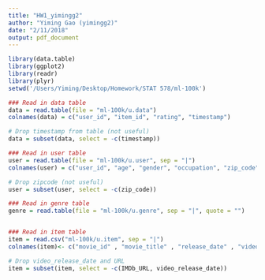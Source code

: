 ```yaml
---
title: "HW1_yimingg2"
author: "Yiming Gao (yimingg2)"
date: "2/11/2018"
output: pdf_document
---
```


```r
library(data.table)
library(ggplot2)
library(readr)
library(plyr)
setwd('/Users/Yiming/Desktop/Homework/STAT 578/ml-100k')
```

```r
### Read in data table
data = read.table(file = "ml-100k/u.data")
colnames(data) = c("user_id", "item_id", "rating", "timestamp")

# Drop timestamp from table (not useful)
data = subset(data, select = -c(timestamp))

### Read in user table
user = read.table(file = "ml-100k/u.user", sep = "|")
colnames(user) = c("user_id", "age", "gender", "occupation", "zip_code")

# Drop zipcode (not useful)
user = subset(user, select = -c(zip_code))

### Read in genre table
genre = read.table(file = "ml-100k/u.genre", sep = "|", quote = "")


### Read in item table
item = read.csv("ml-100k/u.item", sep = "|")
colnames(item)<- c("movie_id" , "movie_title" , "release_date" , "video_release_date" , "IMDb_URL" , "unknown" , "Action" , "Adventure" , "Animation" , "Children's" , "Comedy" , "Crime" , "Documentary" , "Drama" , "Fantasy" , "Film-Noir" , "Horror" , "Musical" , "Mystery" , "Romance" , "Sci-Fi" , "Thriller" , "War" , "Western")

# Drop video_release_date and URL
item = subset(item, select = -c(IMDb_URL, video_release_date))
```

```r

```

